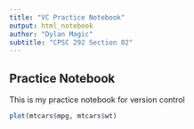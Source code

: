 ```yaml
---
title: "VC Practice Notebook"
output: html_notebook
author: "Dylan Magic"
subtitle: "CPSC 292 Section 02"
---
```


## Practice Notebook 

This is my practice notebook for version control 

```r
plot(mtcars$mpg, mtcars$wt)
```
